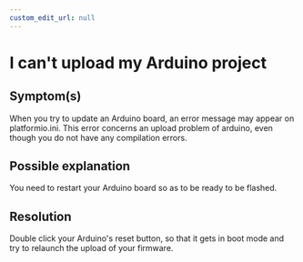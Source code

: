 ```yaml
---
custom_edit_url: null
---
```



# I can't upload my Arduino project

## Symptom(s)

When you try to update an Arduino board, an error message may appear on platformio.ini. This error concerns an upload problem of arduino, even though you do not have any compilation errors.

## Possible explanation

You need to restart your Arduino board so as to be ready to be flashed.

## Resolution

Double click your Arduino's reset button, so that it gets in boot mode and try to relaunch the upload of your firmware.

